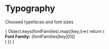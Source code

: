

<Meta title="Foundations/Typography"/>

# Typography
Choosed typefaces and font sizes

<div>
{
  Object.keys(fontFamilies).map((key,i)=>{
    return (
      <div key={key}>
        <div><b>Font Family:</b> {fontFamilies[key][0]}</div>
        <Typeset fontFamily={fontFamilies[key][0]} classNamePrefix="text-" fontSizes={fontSizes} />
      </div>
    )
  })
}
</div>
